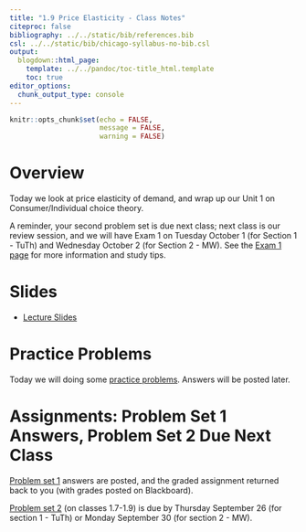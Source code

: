 ```yaml
---
title: "1.9 Price Elasticity - Class Notes"
citeproc: false
bibliography: ../../static/bib/references.bib
csl: ../../static/bib/chicago-syllabus-no-bib.csl
output:
  blogdown::html_page:
    template: ../../pandoc/toc-title_html.template
    toc: true
editor_options: 
  chunk_output_type: console
---
```


```r
knitr::opts_chunk$set(echo = FALSE,
                      message = FALSE,
                      warning = FALSE)
```

# Overview

Today we look at price elasticity of demand, and wrap up our Unit 1 on Consumer/Individual choice theory. 

A reminder, your second problem set is due next class; next class is our review session, and we will have Exam 1 on Tuesday October 1 (for Section 1 - TuTh) and Wednesday October 2 (for Section 2 - MW). See the [Exam 1 page](/assignments/01-exam) for more information and study tips.

# Slides

- [<i class="fas fa-external-link-square-alt"></i> Lecture Slides](/slides/09-slides.html)

# Practice Problems

Today we will doing some [practice problems](/practice/09-practice). Answers will be posted later.

# Assignments: Problem Set 1 Answers, Problem Set 2 Due Next Class

[Problem set 1](/assignment/01-problem-set) answers are posted, and the graded assignment returned back to you (with grades posted on Blackboard).

[Problem set 2](/assignment/02-problem-set) (on classes 1.7-1.9) is due by Thursday September 26 (for section 1 - TuTh) or Monday September 30 (for section 2 - MW).

